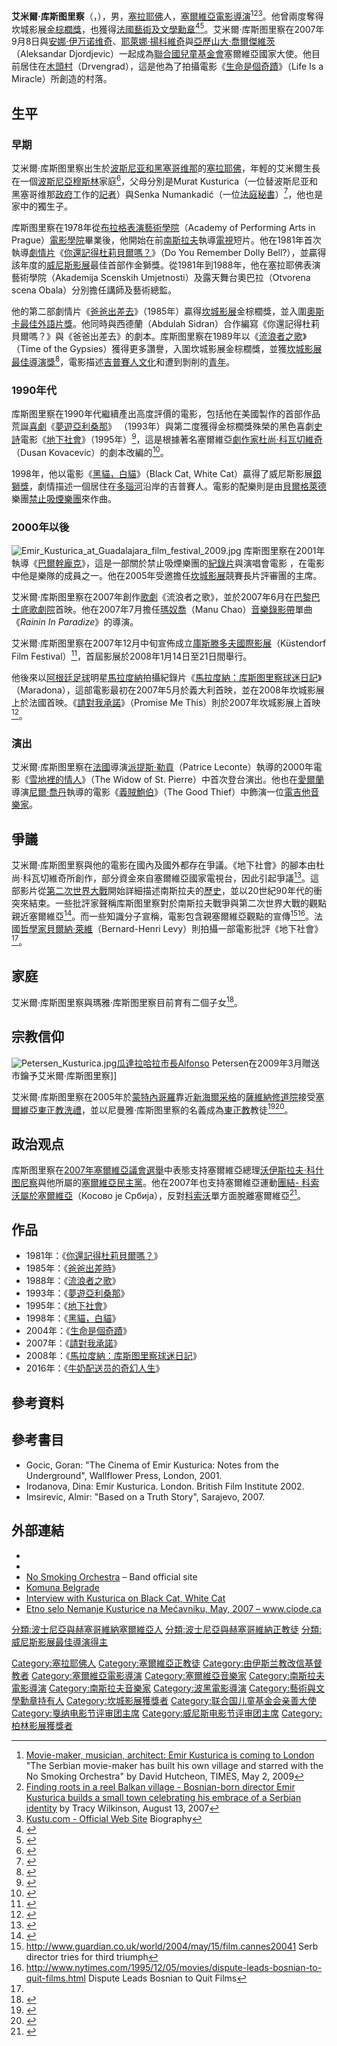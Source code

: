 {{noteTA
|T=zh-tw:艾米爾·庫斯杜力卡;zh-cn:埃米尔·库斯图里察;zh-hk:艾米爾·富斯杜利加;
|1=zh-tw:庫斯杜力卡;zh-cn:库斯图里察;zh-hk:富斯杜利加;
|2=zh-tw:地下社會;zh-hk:沒有天空的都市;zh-cn:地下;
|3=zh-tw:艾米爾;zh-cn:埃米尔;zh-hk:艾米爾;
}}
{{Infobox entertainer
| 類型 = 導演
| name = 艾米爾·库斯图里察<br>Emir Kusturica
| image = Emir kusturica 72 9643.jpg
| imagesize = 250px
| caption = 
| birthdate = {{birth date and age|1954|11|24}}
| location  = {{YUG-1945}}[[波斯尼亚和黑塞哥维那社會主義共和國|波斯尼亚和黑塞哥维那]][[塞拉耶佛|塞拉耶佛]]
| birthname = 
| othername = 
| country     = {{SRB}}
| 民族 = [[塞爾維亞族|塞爾維亞族]]
| occupation  = [[電影|電影]][[導演|導演]]與[[劇本編劇家|劇本編劇家]]
| salary      = 
| networth    = 
| spouse      = 瑪雅·库斯图里察（Maja Kusturica）
| yearsactive = 
| website = 
| footnotes = 
| imdb_id     = 
| awards = '''[[金棕櫚獎|坎城影展金棕櫚獎]]'''<br />1985年 《[[爸爸出差去|爸爸出差去]]》 <br />1995年 《[[地下社會|地下社會]]》 <br /> '''[[威尼斯影展|威尼斯影展]][[銀獅獎_(電影)|最佳導演銀獅獎]]'''<br />1998年 《[[黑貓，白貓|黑貓，白貓]]》 <br /> '''[[坎城影展最佳導演獎|坎城影展最佳導演獎]]'''<br />1989年 《[[流浪者之歌|流浪者之歌]]》 <br /> '''[[柏林影展|柏林影展]][[評審團大獎銀熊獎|評審團大獎銀熊獎]]'''<br />1993年 《[[夢遊亞利桑那|夢遊亞利桑那]]》
}}
'''艾米爾·库斯图里察'''（{{lang-sr|Емир Кустурица|Emir Kusturica}}，{{bd|1954年|11月24日|catIdx=Kusturica, Emir}}），男，[[塞拉耶佛|塞拉耶佛]]人，[[塞爾維亞|塞爾維亞]][[電影|電影]][[導演|導演]]<ref>[http://entertainment.timesonline.co.uk/tol/arts_and_entertainment/film/article6204868.ece Movie-maker, musician, architect: Emir Kusturica is coming to London] {{Wayback|url=http://entertainment.timesonline.co.uk/tol/arts_and_entertainment/film/article6204868.ece |date=20090507172130 }} "The Serbian movie-maker has built his own village and starred with the No Smoking Orchestra" by David Hutcheon, TIMES, May 2, 2009</ref><ref>[http://articles.latimes.com/2007/aug/13/world/fg-emir13 Finding roots in a reel Balkan village - Bosnian-born director Emir Kusturica builds a small town celebrating his embrace of a Serbian identity] {{Wayback|url=http://articles.latimes.com/2007/aug/13/world/fg-emir13 |date=20100409082713 }} by Tracy Wilkinson, August 13, 2007</ref><ref>[http://www.kustu.com/w2/en:biography Kustu.com - Official Web Site] {{Wayback|url=http://www.kustu.com/w2/en:biography |date=20130515083915 }} Biography</ref>。他曾兩度奪得坎城影展[[金棕櫚獎|金棕櫚獎]]，也獲得[[法國|法國]][[藝術及文學勳章_(法國)|藝術及文學勳章]]<ref>{{cite web |url=http://www.politika.rs/detaljno.php?nid=19321 |title=Politika |publisher=Politika.rs |date= |accessdate=2010-04-02 |archive-date=2012-09-11 |archive-url=https://archive.is/20120911120241/http://www.politika.rs/detaljno.php?nid=19321 |dead-url=yes }}</ref><ref>{{cite web |url=http://www.culture.gouv.fr/culture/actualites/index.htm |title=Ministere de la culture |publisher=Culture.gouv.fr |date= |accessdate=2010-04-02 |archive-url=https://web.archive.org/web/20100304141509/http://www.culture.gouv.fr/culture/actualites/index.htm |archive-date=2010-03-04 |dead-url=yes }}</ref>。艾米爾·库斯图里察在2007年9月8日與[[安娜·伊万诺维奇|安娜·伊万诺维奇]]、[[耶萊娜·揚科維奇|耶萊娜·揚科維奇]]與[[亞歷山大·喬爾傑維茨|亞歷山大·喬爾傑維茨]]（Aleksandar Djordjevic）一起成為[[聯合國兒童基金會|聯合國兒童基金會]]塞爾維亞國家大使。他目前居住在[[木頭村|木頭村]]（Drvengrad），這是他為了拍攝電影《[[生命是個奇蹟|生命是個奇蹟]]》（Life Is a Miracle）所創造的村落。

==生平==
===早期===
艾米爾·库斯图里察出生於[[波斯尼亚和黑塞哥维那|波斯尼亚和黑塞哥维那]]的[[塞拉耶佛|塞拉耶佛]]，年輕的艾米爾生長在一個[[波斯尼亞人|波斯尼亞]][[穆斯林|穆斯林]]家庭<ref>{{cite news| url=http://www.nytimes.com/2005/05/08/magazine/08EMIR.html?_r=1 | work=The New York Times | title=The (Mis)Directions of Emir Kusturica | first=Dan | last=Halpern | date=8 May 2005 | accessdate=29 March 2010}}</ref>，父母分別是Murat Kusturica（一位替波斯尼亚和黑塞哥维那[[政府|政府]]工作的[[記者|記者]]）與Senka Numankadić（一位[[法庭|法庭]][[秘書|秘書]]）<ref>{{cite web |author=Croatia |url=http://www.globus.com.hr/Clanak.aspx?BrojID=307&ClanakID=8519&Stranica=4# |title=INTERVIEW: EMIR NEMANJA KUSTURICA, ''Globus'', February 2009 |publisher=Globus.com.hr |date= |accessdate=2010-04-02 }}{{Dead link|date=2018年7月 |bot=InternetArchiveBot |fix-attempted=yes }}</ref>，他也是家中的獨生子。

库斯图里察在1978年從[[布拉格表演藝術學院|布拉格表演藝術學院]]（Academy of Performing Arts in Prague）[[布拉格表演艺术学院电影电视学院|電影學院]]畢業後，他開始在前[[南斯拉夫|南斯拉夫]]執導[[電視|電視]]短片。他在1981年首次執導[[劇情片|劇情片]]《[[你還記得杜莉貝爾嗎？|你還記得杜莉貝爾嗎？]]》（Do You Remember Dolly Bell?），並贏得該年度的[[威尼斯影展|威尼斯影展]]最佳首部作金獅獎。從1981年到1988年，他在塞拉耶佛表演藝術學院（Akademija Scenskih Umjetnosti）及露天舞台奧巴拉（Otvorena scena Obala）分別擔任講師及藝術總監。

他的第二部劇情片《[[爸爸出差去|爸爸出差去]]》（1985年）贏得[[坎城影展|坎城影展]]金棕櫚獎，並入圍[[奧斯卡最佳外語片獎|奧斯卡最佳外語片獎]]。他同時與西德蘭（Abdulah Sidran）合作編寫《你還記得杜莉貝爾嗎？》與《爸爸出差去》的劇本。库斯图里察在1989年以《[[流浪者之歌_(南斯拉夫电影)|流浪者之歌]]》（Time of the Gypsies）獲得更多讚譽，入圍坎城影展金棕櫚獎，並獲[[坎城影展最佳導演獎|坎城影展最佳導演獎]]<ref name="cannes-1989.com">{{cite web |url=http://www.festival-cannes.com/en/archives/ficheFilm/id/227/year/1989.html |title=Festival de Cannes: Time of the Gypsies |accessdate=2009-08-01 |work=festival-cannes.com |archive-date=2011-08-19 |archive-url=https://web.archive.org/web/20110819074823/http://www.festival-cannes.com/en/archives/ficheFilm/id/227/year/1989.html |dead-url=no }}</ref>，電影描述[[吉普賽人|吉普賽人]][[文化|文化]]和遭到剝削的[[青年|青年]]。

===1990年代===
库斯图里察在1990年代繼續產出高度評價的電影，包括他在美國製作的首部作品荒誕[[喜劇|喜劇]]《[[夢遊亞利桑那|夢遊亞利桑那]]》 （1993年）與第二度獲得金棕櫚獎殊榮的黑色喜劇[[史詩|史詩]]電影《[[地下社會_(電影)|地下社會]]》（1995年）<ref name="cannes-1995.com">{{cite web |url=http://www.festival-cannes.com/en/archives/ficheFilm/id/3377/year/1995.html |title=Festival de Cannes: Underground |accessdate=2009-09-05 |work=festival-cannes.com |archive-date=2011-07-28 |archive-url=https://web.archive.org/web/20110728124804/http://www.festival-cannes.com/en/archives/ficheFilm/id/3377/year/1995.html |dead-url=no }}</ref>，這是根據著名塞爾維亞[[劇作家|劇作家]][[杜尚·科瓦切維奇|杜尚·科瓦切維奇]]（Dusan Kovacevic）的劇本改編的<ref>{{cite web |url=http://www.kustu.com/w2/en:biography |title=Biography |publisher=Kustu.com |date= |accessdate=2010-04-02 |archive-url=https://web.archive.org/web/20130515083915/http://www.kustu.com/w2/en:biography |archive-date=2013-05-15 |dead-url=yes }}</ref>。

1998年，他以電影《[[黑貓，白貓|黑貓，白貓]]》（Black Cat, White Cat）贏得了威尼斯影展[[銀獅獎|銀獅獎]]，劇情描述一個居住在[[多瑙河|多瑙河]]沿岸的吉普賽人。電影的配樂則是由[[貝爾格萊德|貝爾格萊德]]樂團[[禁止吸煙樂團|禁止吸煙樂團]]來作曲。

===2000年以後===
[[File:Emir_Kusturica_at_Guadalajara_film_festival_2009.jpg|thumb]]
库斯图里察在2001年執導《[[巴爾幹龐克|巴爾幹龐克]]》，這是一部關於禁止吸煙樂團的[[紀錄片|紀錄片]]與演唱會電影 ，在電影中他是樂隊的成員之一。他在2005年受邀擔任[[坎城影展|坎城影展]]競賽長片評審團的主席。

艾米爾·库斯图里察在2007年創作[[歌劇|歌劇]]《流浪者之歌》，並於2007年6月在[[巴黎|巴黎]][[巴士底歌劇院|巴士底歌劇院]]首映。他在2007年7月擔任[[瑪奴喬|瑪奴喬]]（Manu Chao）[[音樂錄影帶|音樂錄影帶]]單曲《''Rainin In Paradize''》的導演。

艾米爾·库斯图里察在2007年12月中旬宣佈成立[[庫斯滕多夫國際影展|庫斯滕多夫國際影展]]（Küstendorf Film Festival）<ref name="cannes-2007.com">{{cite web |url=http://www.festival-cannes.com/en/archives/ficheFilm/id/4429309/year/2007.html |title=Festival de Cannes: Promise Me This |accessdate=2009-12-20 |work=festival-cannes.com |archive-date=2014-10-18 |archive-url=https://web.archive.org/web/20141018093406/http://www.festival-cannes.com/en/archives/ficheFilm/id/4429309/year/2007.html |dead-url=no }}</ref>，首屆影展於2008年1月14日至21日間舉行。

他後來以[[阿根廷|阿根廷]][[足球|足球]]明星[[馬拉度納|馬拉度納]]拍攝紀錄片《[[馬拉度納：库斯图里察球迷日記|馬拉度納：库斯图里察球迷日記]]》（Maradona），這部電影最初在2007年5月於義大利首映，並在2008年坎城影展上於法國首映。《[[請對我承諾|請對我承諾]]》（Promise Me This）則於2007年坎城影展上首映<ref name="cannes-2007.com">{{cite web |url=http://www.festival-cannes.com/en/archives/ficheFilm/id/4429309/year/2007.html |title=Festival de Cannes: Promise Me This |accessdate=2009-12-20|work=festival-cannes.com}}</ref>。

===演出===
艾米爾·库斯图里察在[[法國|法國]]導演[[派提斯·勒貢|派提斯·勒貢]]（Patrice Leconte）執導的2000年電影《[[雪地裡的情人|雪地裡的情人]]》（The Widow of St. Pierre）中首次登台演出。他也在[[愛爾蘭|愛爾蘭]]導演[[尼爾·喬丹|尼爾·喬丹]]執導的電影《[[義賊鮑伯|義賊鮑伯]]》（The Good Thief）中飾演一位[[電吉他|電吉他]][[音樂家|音樂家]]。

==爭議==
艾米爾·库斯图里察與他的電影在國內及國外都存在爭議。《地下社會》的腳本由杜尚·科瓦切維奇所創作，部分資金來自塞爾維亞國家電視台，因此引起爭議<ref name="experiencefestival.com">{{cite web |url=http://www.experiencefestival.com/a/Emir_Kusturica_-_Controversy/id/5020343 |title=Emir Kusturica: Encyclopedia II - Emir Kusturica - Controversy |publisher=Experiencefestival.com |date= |accessdate=2010-04-02 |deadurl=yes |archiveurl=https://web.archive.org/web/20120307202435/http://www.experiencefestival.com/a/Emir_Kusturica_-_Controversy/id/5020343 |archivedate=2012-03-07 }}</ref>。這部影片從[[第二次世界大戰|第二次世界大戰]]開始詳細描述南斯拉夫的[[歷史|歷史]]，並以20世紀90年代的衝突來結束。一些批評家聲稱库斯图里察對於南斯拉夫戰爭與第二次世界大戰的觀點親近塞爾維亞<ref>{{cite web |url=http://www.experiencefestival.com/a/Emir_Kusturica_-_Life_and_work/id/5020342 |title=Emir Kusturica: Encyclopedia II - Emir Kusturica - Life and work |publisher=Experiencefestival.com |date= |accessdate=2010-04-02 }}{{dead link|date=2018年4月 |bot=InternetArchiveBot |fix-attempted=yes }}</ref>。而一些知識分子宣稱，電影包含親塞爾維亞觀點的宣傳<ref name="guardian">http://www.guardian.co.uk/world/2004/may/15/film.cannes20041 {{Wayback|url=http://www.guardian.co.uk/world/2004/may/15/film.cannes20041 |date=20091228113951 }} Serb director tries for third triumph</ref><ref name="nytimes">http://www.nytimes.com/1995/12/05/movies/dispute-leads-bosnian-to-quit-films.html {{Wayback|url=http://www.nytimes.com/1995/12/05/movies/dispute-leads-bosnian-to-quit-films.html |date=20201111211748 }} Dispute Leads Bosnian to Quit Films</ref>。法國[[哲學家|哲學家]][[貝爾納·萊維|貝爾納·萊維]]（Bernard-Henri Levy）則拍攝一部電影批評《地下社會》<ref name="guardian"/>。

== 家庭 ==
艾米爾·库斯图里察與瑪雅·库斯图里察目前育有二個子女<ref name="nytimes.com">{{cite news | url=http://www.nytimes.com/2005/05/08/magazine/08EMIR.html | work=The New York Times | title=The (Mis)Directions of Emir Kusturica | first=Dan | last=Halpern | date=8 May 2005 | accessdate=29 March 2010 | archive-date=2015-03-25 | archive-url=https://web.archive.org/web/20150325204125/http://www.nytimes.com/2005/05/08/magazine/08EMIR.html | dead-url=no }}</ref>。

== 宗教信仰 ==
[[File:Petersen_Kusturica.jpg|thumb]][[瓜達拉哈拉_(墨西哥)|瓜達拉哈拉]][[市長|市長]]Alfonso Petersen在2009年3月贈送市鑰予艾米爾·库斯图里察]]

艾米爾·库斯图里察在2005年於[[蒙特內哥羅|蒙特內哥羅]]靠近[[新海爾采格|新海爾采格]]的[[薩維納修道院|薩維納修道院]]接受[[塞爾維亞東正教|塞爾維亞東正教]][[洗禮|洗禮]]，並以尼曼雅·库斯图里察的名義成為[[東正教|東正教]]教徒<ref name="pionirovglasnik">{{cite web |url=http://www.pionirovglasnik.com/index.php?category=39&content=315 |title=Article about Kusturica's religion on |publisher=Pionirovglasnik.com |date=2005-07-26 |accessdate=2010-04-02 |archive-date=2012-11-26 |archive-url=https://www.webcitation.org/6CRxxBcdz?url=http://www.pionirovglasnik.com/index.php?category=39 |dead-url=no }}</ref><ref>{{cite web |url=http://hem.passagen.se/hambarine/Vijesti/23072005Kusturica.htm |title=News of Kusturica's baptism on passagen.se |publisher=Hem.passagen.se |date= |accessdate=2010-04-02 |deadurl=yes |archiveurl=https://web.archive.org/web/20120927020910/http://hem.passagen.se/hambarine/Vijesti/23072005Kusturica.htm |archivedate=2012-09-27 }}</ref>。

== 政治观点 ==
库斯图里察在[[2007年塞爾維亞議會選舉|2007年塞爾維亞議會選舉]]中表態支持塞爾維亞總理[[沃伊斯拉夫·科什图尼察|沃伊斯拉夫·科什图尼察]]與他所屬的[[塞爾維亞民主黨|塞爾維亞民主黨]]。他在2007年也支持塞爾維亞運動[[團結-_科索沃屬於塞爾維亞|團結- 科索沃屬於塞爾維亞]]（Косово је Србија），反對[[科索沃|科索沃]]單方面脫離塞爾維亞<ref>{{cite web |author=Iva Martinović |url=http://www.slobodnaevropa.org/content/Article/719300.html |title=Radio Slobodna Evropa article |publisher=Slobodnaevropa.org |date=2007-11-12 |accessdate=2010-04-02 |archive-date=2014-11-13 |archive-url=https://web.archive.org/web/20141113081649/http://www.slobodnaevropa.org/content/article/719300.html |dead-url=no }}</ref>。

==作品==
*1981年：《[[你還記得杜莉貝爾嗎？|你還記得杜莉貝爾嗎？]]》
*1985年：《[[爸爸出差時|爸爸出差時]]》
*1988年：《[[流浪者之歌_(南斯拉夫电影)|流浪者之歌]]》
*1993年：《[[夢遊亞利桑那|夢遊亞利桑那]]》
*1995年：《[[地下社會_(電影)|地下社會]]》
*1998年：《[[黑貓，白貓|黑貓，白貓]]》
*2004年：《[[生命是個奇蹟|生命是個奇蹟]]》
*2007年：《[[請對我承諾|請對我承諾]]》
*2008年：《[[馬拉度納：库斯图里察球迷日記|馬拉度納：库斯图里察球迷日記]]》
*2016年：《[[牛奶配送员的奇幻人生|牛奶配送员的奇幻人生]]》

==參考資料==
{{Reflist|2}}

==參考書目==
{{refbegin}}
* Gocic, Goran: "The Cinema of Emir Kusturica: Notes from the Underground", Wallflower Press, London, 2001.
* Irodanova, Dina: Emir Kusturica. London. British Film Institute 2002.
* Imsirevic, Almir: "Based on a Truth Story", Sarajevo, 2007.
{{refend}}

==外部連結==
{{Commons category|Emir Kusturica}}
* {{imdb name|nm0001437}}
* {{douban people|1047998}}
* [http://www.thenosmokingorchestra.com/ No Smoking Orchestra] {{WebCite|url=https://www.webcitation.org/6CRyQ6MeW?url=http://www.thenosmokingorchestra.com/wsw3/ |date=20121126001608 |dateformat=iso }} – Band official site
* [https://web.archive.org/web/20120210200100/http://www.komuna.com/ Komuna Belgrade]
* [http://www.indiewire.com/article/interview_momentum_and_emotion_emir_kusturicas_black_cat_white_cat/ Interview with Kusturica on Black Cat, White Cat] {{Wayback|url=http://www.indiewire.com/article/interview_momentum_and_emotion_emir_kusturicas_black_cat_white_cat/ |date=20160527061242 }}
* [http://www.ciode.ca/tamo%20daleko/8-carobni%20breg.html Etno selo Nemanje Kusturice na Mećavniku, May, 2007 – www.ciode.ca] {{Wayback|url=http://www.ciode.ca/tamo%20daleko/8-carobni%20breg.html |date=20120325072238 }} {{sr icon}}
{{坎城影展評審團主席}}
{{坎城影展最佳導演獎}}
{{威尼斯影展最佳導演銀獅獎}}
{{威尼斯电影节评审团主席}}

{{Authority control}}
{{DEFAULTSORT:Kusturica, Emir}}
[[Category:塞拉耶佛人|Category:塞拉耶佛人]]
[[分類:波士尼亞與赫塞哥維納塞爾維亞人|分類:波士尼亞與赫塞哥維納塞爾維亞人]]
[[分類:波士尼亞與赫塞哥維納正教徒|分類:波士尼亞與赫塞哥維納正教徒]]
[[Category:塞爾維亞正教徒|Category:塞爾維亞正教徒]]
[[Category:由伊斯兰教改信基督教者|Category:由伊斯兰教改信基督教者]]
[[Category:塞爾維亞電影導演|Category:塞爾維亞電影導演]]
[[Category:塞爾維亞音樂家|Category:塞爾維亞音樂家]]
[[Category:南斯拉夫電影導演|Category:南斯拉夫電影導演]]
[[Category:南斯拉夫音樂家|Category:南斯拉夫音樂家]]
[[Category:波黑電影導演|Category:波黑電影導演]]
[[Category:藝術與文學勳章持有人|Category:藝術與文學勳章持有人]]
[[Category:坎城影展獲獎者|Category:坎城影展獲獎者]]
[[分類:威尼斯影展最佳導演得主|分類:威尼斯影展最佳導演得主]]
[[Category:联合国儿童基金会亲善大使|Category:联合国儿童基金会亲善大使]]
[[Category:戛纳电影节评审团主席|Category:戛纳电影节评审团主席]]
[[Category:威尼斯电影节评审团主席|Category:威尼斯电影节评审团主席]]
[[Category:柏林影展獲獎者|Category:柏林影展獲獎者]]